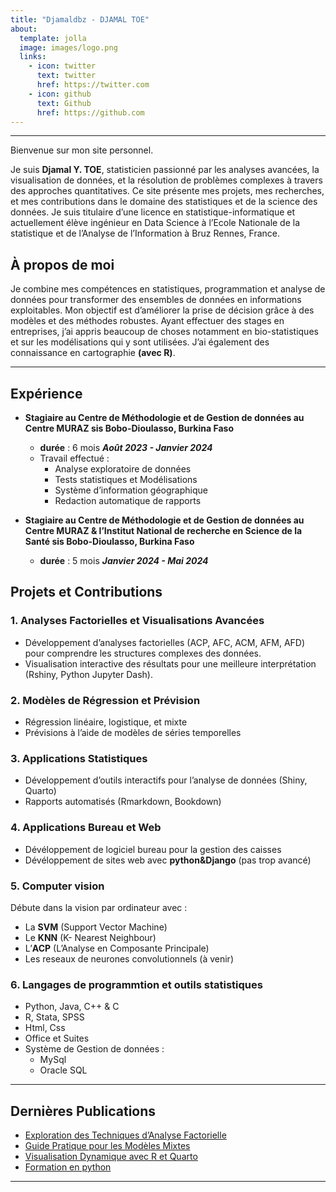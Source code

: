 ```yaml
---
title: "Djamaldbz - DJAMAL TOE"
about:
  template: jolla
  image: images/logo.png
  links:
    - icon: twitter
      text: twitter
      href: https://twitter.com
    - icon: github
      text: Github
      href: https://github.com
---
```


---

Bienvenue sur mon site personnel.

Je suis **Djamal Y. TOE**, statisticien passionné par les analyses avancées, la visualisation de données, et la résolution de problèmes complexes à travers des approches quantitatives. Ce site présente mes projets, mes recherches, et mes contributions dans le domaine des statistiques et de la science des données.
Je suis titulaire d'une licence en statistique-informatique et actuellement élève ingénieur en Data Science à l'Ecole Nationale de la statistique et de l'Analyse de l'Information à Bruz Rennes, France.

## À propos de moi
Je combine mes compétences en statistiques, programmation et analyse de données pour transformer des ensembles de données en informations exploitables. Mon objectif est d'améliorer la prise de décision grâce à des modèles et des méthodes robustes. Ayant effectuer des stages en entreprises, j'ai appris beaucoup de choses notamment en bio-statistiques et sur les modélisations qui y sont utilisées. J'ai également des connaissance en cartographie **(avec R)**.

---

## Expérience

* **Stagiaire au Centre de Méthodologie et de Gestion de données au Centre MURAZ sis Bobo-Dioulasso, Burkina Faso** 
  
  - **durée** : 6 mois ***Août 2023 - Janvier 2024***
  - Travail effectué :
      - Analyse exploratoire de données
      - Tests statistiques et Modélisations
      - Système d'information géographique
      - Redaction automatique de rapports
  
* **Stagiaire au Centre de Méthodologie et de Gestion de données au Centre MURAZ & l'Institut National de recherche en Science de la Santé sis Bobo-Dioulasso, Burkina Faso** 
  - **durée** : 5 mois ***Janvier 2024 - Mai 2024***

## Projets et Contributions

### 1. **Analyses Factorielles et Visualisations Avancées**

- Développement d'analyses factorielles (ACP, AFC, ACM, AFM, AFD) pour comprendre les structures complexes des données.
- Visualisation interactive des résultats pour une meilleure interprétation (Rshiny, Python Jupyter Dash).

### 2. **Modèles de Régression et Prévision**
- Régression linéaire, logistique, et mixte
- Prévisions à l'aide de modèles de séries temporelles

### 3. **Applications Statistiques**
- Développement d'outils interactifs pour l'analyse de données (Shiny, Quarto)
- Rapports automatisés (Rmarkdown, Bookdown)

### 4. **Applications Bureau et Web**
- Dévéloppement de logiciel bureau pour la gestion des caisses
- Dévéloppement de sites web avec **python&Django** (pas trop avancé) 

### 5. **Computer vision**
Débute dans la vision par ordinateur avec :

- La **SVM** (Support Vector Machine)
- Le **KNN** (K- Nearest Neighbour)
- L'**ACP** (L'Analyse en Composante Principale)
- Les reseaux de neurones convolutionnels (à venir)

### 6. Langages de programmtion et outils statistiques

- Python, Java, C++ & C
- R, Stata, SPSS
- Html, Css
- Office et Suites
- Système de Gestion de données : 
  * MySql
  * Oracle SQL


---

## Dernières Publications
- [Exploration des Techniques d'Analyse Factorielle](https://djamal2905.github.io/djamaldbz/ANALYSES_FACTORIELLES/TP03.html)
- [Guide Pratique pour les Modèles Mixtes](#)
- [Visualisation Dynamique avec R et Quarto](#)
- [Formation en python](https://www.youtube.com/channel/UCwqmlfXur6EFNG7ZfEcNpGA)

---
